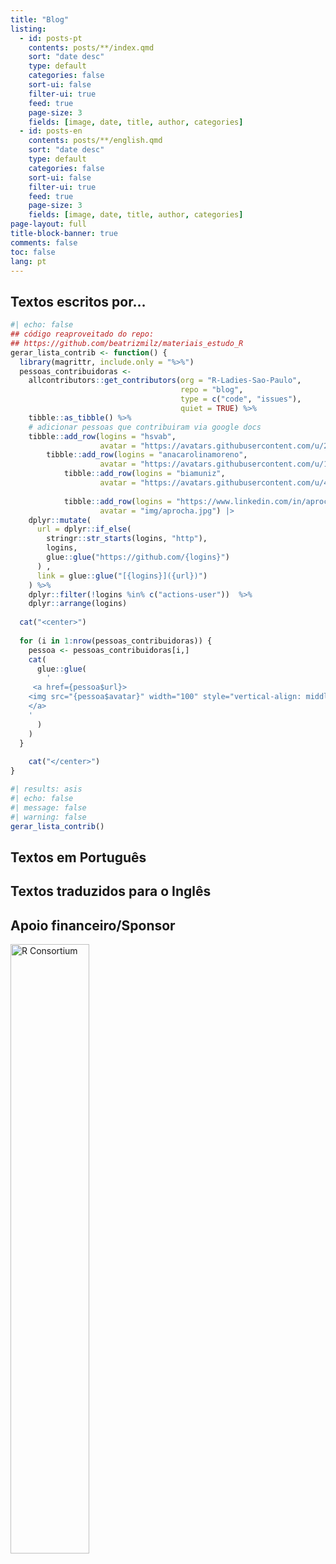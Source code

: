 ```yaml
---
title: "Blog"
listing:
  - id: posts-pt
    contents: posts/**/index.qmd
    sort: "date desc"
    type: default
    categories: false
    sort-ui: false
    filter-ui: true
    feed: true
    page-size: 3
    fields: [image, date, title, author, categories]  
  - id: posts-en
    contents: posts/**/english.qmd
    sort: "date desc"
    type: default
    categories: false
    sort-ui: false
    filter-ui: true
    feed: true
    page-size: 3
    fields: [image, date, title, author, categories]      
page-layout: full
title-block-banner: true
comments: false
toc: false
lang: pt
---
```


## Textos escritos por...

```r
#| echo: false
## código reaproveitado do repo: 
## https://github.com/beatrizmilz/materiais_estudo_R
gerar_lista_contrib <- function() {
  library(magrittr, include.only = "%>%")
  pessoas_contribuidoras <-
    allcontributors::get_contributors(org = "R-Ladies-Sao-Paulo",
                                      repo = "blog",
                                      type = c("code", "issues"),
                                      quiet = TRUE) %>%
    tibble::as_tibble() %>%
    # adicionar pessoas que contribuiram via google docs
    tibble::add_row(logins = "hsvab", 
                    avatar = "https://avatars.githubusercontent.com/u/2137923?v=4") |> 
        tibble::add_row(logins = "anacarolinamoreno", 
                    avatar = "https://avatars.githubusercontent.com/u/13514467?v=4") |> 
            tibble::add_row(logins = "biamuniz", 
                    avatar = "https://avatars.githubusercontent.com/u/41485608?v=4") |> 
    
            tibble::add_row(logins = "https://www.linkedin.com/in/aprocha/", 
                    avatar = "img/aprocha.jpg") |> 
    dplyr::mutate(
      url = dplyr::if_else(
        stringr::str_starts(logins, "http"),
        logins,
        glue::glue("https://github.com/{logins}")
      ) , 
      link = glue::glue("[{logins}]({url})")
    ) %>%
    dplyr::filter(!logins %in% c("actions-user"))  %>%
    dplyr::arrange(logins)
  
  cat("<center>")
  
  for (i in 1:nrow(pessoas_contribuidoras)) {
    pessoa <- pessoas_contribuidoras[i,]
    cat(
      glue::glue(
        '
     <a href={pessoa$url}>
    <img src="{pessoa$avatar}" width="100" style="vertical-align: middle; border-radius: 50%;">
    </a>
    '
      )
    )
  }
  
    cat("</center>")
}
```

```r
#| results: asis
#| echo: false
#| message: false
#| warning: false
gerar_lista_contrib()
```

## Textos em Português

::: {#posts-pt}
:::

## Textos traduzidos para o Inglês

::: {#posts-en}
:::

## Apoio financeiro/Sponsor

[![R Consortium](https://www.r-consortium.org/wp-content/uploads/sites/13/2016/09/RConsortium_Horizontal_Pantone.png){fig-alt="R Consortium Logo" fig-align="center" width="50%"}](https://www.r-consortium.org/all-projects/r-user-group-support-program)
